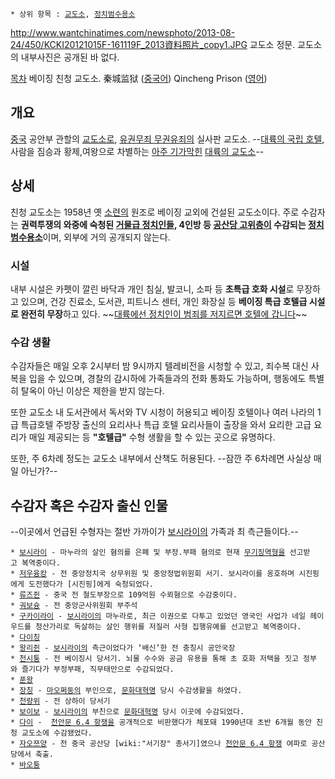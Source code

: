  * 상위 항목 : [[교도소]], [[정치범수용소]]

http://www.wantchinatimes.com/newsphoto/2013-08-24/450/KCKI20121015F-161119F_2013資料照片_copy1.JPG
교도소 정문.  
교도소의 내부사진은 공개된 바 없다. 

[[목차]]
베이징 친청 교도소.
秦城监狱 ([[중국어]])
Qincheng Prison ([[영어]])

== 개요 ==
[[중국]] 공안부 관할의 [[교도소]]로, [[유권무죄 무권유죄]]의 실사판 교도소. 
--[[대륙의 기상|대륙의 국립 호텔]], 사람을 짐승과 황제,여왕으로 차별하는 [[크고 아름다운|아주 기가막힌]] [[대륙의 기상|대륙의 교도소]]--

== 상세 ==
친청 교도소는 1958년 옛 [[소련]]의 원조로 베이징 교외에 건설된 교도소이다. 주로 수감자는 '''권력투쟁의 와중에 숙청된 [[높으신 분들|거물급 정치인들]], 4인방 등 [[높으신 분들|공산당 고위층]]이 수감되는 [[정치범수용소]]'''이며, 외부에 거의 공개되지 않는다.

=== 시설 ===
내부 시설은 카펫이 깔린 바닥과 개인 침실, 발코니, 소파 등 '''초특급 호화 시설'''로 무장하고 있으며, 건강 진료소, 도서관, 피트니스 센터, 개인 화장실 등 '''베이징 특급 호텔급 시설로 완전히 무장'''하고 있다. ~~[[러시아식 유머|대륙에선 정치인이 범죄를 저지르면 호텔에 갑니다]]~~

=== 수감 생활 ===
수감자들은 매일 오후 2시부터 밤 9시까지 텔레비전을 시청할 수 있고, 죄수복 대신 사복을 입을 수 있으며, 경찰의 감시하에 가족들과의 전화 통화도 가능하며, 행동에도 특별히 탈옥이 아닌 이상은 제한을 받지 않는다. 

또한 교도소 내 도서관에서 독서와 TV 시청이 허용되고 베이징 호텔이나 여러 나라의 1급 특급호텔 주방장 출신의 요리사나 특급 호텔 요리사들이 출장을 와서 요리한 고급 요리가 매일 제공되는 등 '''"호텔급"'''  수형 생활을 할 수 있는 곳으로 유명하다. 

또한, 주 6차례 정도는 교도소 내부에서 산책도 허용된다. --잠깐 주 6차례면 사실상 매일 아닌가?--

== 수감자 혹은 수감자 출신 인물 ==
--이곳에서 언급된 수형자는 절반 가까이가 [[보시라이]]의 가족과 최 측근들이다.--

 * [[보시라이]] - 마누라의 살인 혐의를 은폐 및 부정.부패 혐의로 현재 [[무기징역]]형을 선고받고 복역중이다.
 * [[저우융캉]] - 전 중앙정치국 상무위원 및 중앙정법위원회 서기. 보시라이를 옹호하며 시진핑에게 도전했다가 [시진핑]에게 숙청되었다.
 * [[류즈쥔]] - 중국 전 철도부장으로 109억원 수뢰혐으로 수감중이다.
 * [[궈보슝]] - 전 중앙군사위원회 부주석
 * [[구카이라이]] - [[보시라이]]의 마누라로, 최근 이권으로 다투고 있었던 영국인 사업가 네일 헤이우드를 청산가리로 독살하는 살인 행위를 저질러 사형 집행유예를 선고받고 복역중이다. 
 * [[다이칭]]
 * [[왕리쥔]] - [[보시라이]]의 측근이었다가 ‘배신’한 전 충칭시 공안국장
 * [[천시퉁]] - 전 베이징시 당서기. 뇌물 수수와 공금 유용을 통해 초 호화 저택을 짓고 정부와 즐기다가 부정부패, 직무태만으로 수감되었다.
 * [[푼왕]]
 * [[장칭]] - [[마오쩌둥]]의 부인으로, [[문화대혁명]] 당시 수감생활을 하였다.
 * [[천량위]] - 전 상하이 당서기
 * [[보이보]] - [[보시라이]]의 부친으로 [[문화대혁명]] 당시 이곳에 수감되었다.
 * [[다이]] -  [[천안문 6.4 항쟁]]을 공개적으로 비판했다가 체포돼 1990년대 초반 6개월 동안 친청 교도소에 수감됐었다. 
 * [[자오쯔양]] - 전 중국 공산당 [wiki:"서기장" 총서기]였으나 [[천안문 6.4 항쟁]] 여파로 공산당에서 축출.
 * [[바오퉁]]
